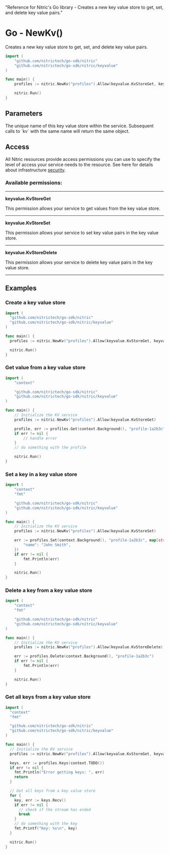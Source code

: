   "Reference for Nitric's Go library - Creates a new key value store to get, set, and delete key value pairs."

# Go - NewKv()

Creates a new key value store to get, set, and delete key value pairs.

```go
import (
	"github.com/nitrictech/go-sdk/nitric"
	"github.com/nitrictech/go-sdk/nitric/keyvalue"
)

func main() {
	profiles := nitric.NewKv("profiles").Allow(keyvalue.KvStoreGet, keyvalue.KvStoreSet, keyvalue.KvStoreDelete)

	nitric.Run()
}
```

## Parameters

<Properties>
  <Property name="name" required type="string">
    The unique name of this key value store within the service. Subsequent calls
    to `kv` with the same name will return the same object.
  </Property>
</Properties>

## Access

All Nitric resources provide access permissions you can use to specify the level of access your service needs to the resource. See here for details about infrastructure [security](/foundations/infrastructure/security).

### Available permissions:

---

**keyvalue.KvStoreGet**

This permission allows your service to get values from the key value store.

---

**keyvalue.KvStoreSet**

This permission allows your service to set key value pairs in the key value store.

---

**keyvalue.KvStoreDelete**

This permission allows your service to delete key value pairs in the key value store.

---

## Examples

### Create a key value store

```go
import (
  "github.com/nitrictech/go-sdk/nitric"
  "github.com/nitrictech/go-sdk/nitric/keyvalue"
)

func main() {
  profiles := nitric.NewKv("profiles").Allow(keyvalue.KvStoreGet, keyvalue.KvStoreSet, keyvalue.KvStoreDelete)

  nitric.Run()
}
```

### Get value from a key value store

```go
import (
	"context"

	"github.com/nitrictech/go-sdk/nitric"
	"github.com/nitrictech/go-sdk/nitric/keyvalue"
)

func main() {
	// Initialize the KV service
	profiles := nitric.NewKv("profiles").Allow(keyvalue.KvStoreGet)

	profile, err := profiles.Get(context.Background(), "profile-1a2b3c")
	if err != nil {
		// handle error
	}
	// do something with the profile

	nitric.Run()
}
```

### Set a key in a key value store

```go
import (
	"context"
	"fmt"

	"github.com/nitrictech/go-sdk/nitric"
	"github.com/nitrictech/go-sdk/nitric/keyvalue"
)

func main() {
	// Initialize the KV service
	profiles := nitric.NewKv("profiles").Allow(keyvalue.KvStoreSet)

	err := profiles.Set(context.Background(), "profile-1a2b3c", map[string]interface{}{
		"name": "John Smith",
	})
	if err != nil {
		fmt.Println(err)
	}

	nitric.Run()
}
```

### Delete a key from a key value store

```go
import (
	"context"
	"fmt"

	"github.com/nitrictech/go-sdk/nitric"
	"github.com/nitrictech/go-sdk/nitric/keyvalue"
)

func main() {
	// Initialize the KV service
	profiles := nitric.NewKv("profiles").Allow(keyvalue.KvStoreDelete)

	err := profiles.Delete(context.Background(), "profile-1a2b3c")
	if err != nil {
		fmt.Println(err)
	}

	nitric.Run()
}
```

### Get all keys from a key value store

```go
import (
  "context"
  "fmt"

  "github.com/nitrictech/go-sdk/nitric"
  "github.com/nitrictech/go-sdk/nitric/keyvalue"
)

func main() {
  // Initialize the KV service
  profiles := nitric.NewKv("profiles").Allow(keyvalue.KvStoreGet, keyvalue.KvStoreSet, keyvalue.KvStoreDelete)

  keys, err := profiles.Keys(context.TODO())
  if err != nil {
    fmt.Println("Error getting keys: ", err)
    return
  }

  // Get all keys from a key value store
  for {
    key, err := keys.Recv()
    if err != nil {
      // check if the stream has ended
      break
    }
    // do something with the key
    fmt.Printf("Key: %s\n", key)
  }

  nitric.Run()
}
```
